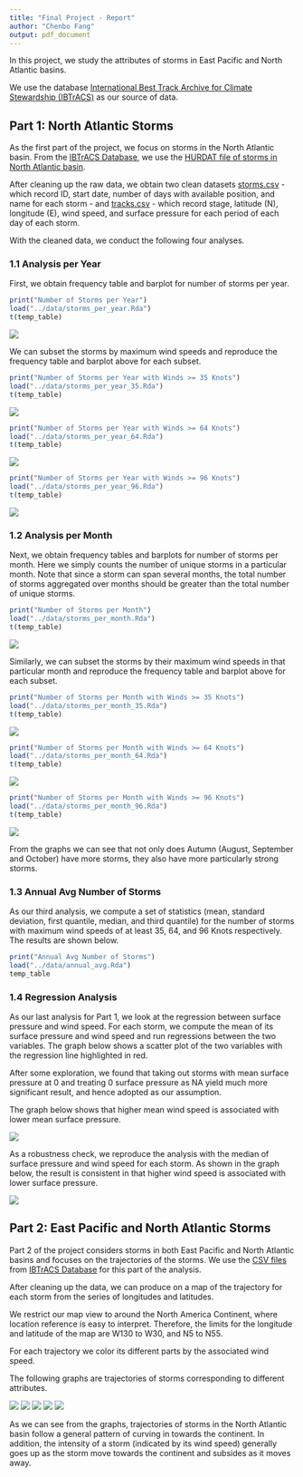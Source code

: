 ```yaml
---
title: "Final Project - Report"
author: "Chenbo Fang"
output: pdf_document
---
```


In this project, we study the attributes of storms in East Pacific and North Atlantic basins.

We use the database [International Best Track Archive for Climate Stewardship (IBTrACS)](https://www.ncdc.noaa.gov/ibtracs/index.php?name=wmo-data) as our source of data.

## Part 1: North Atlantic Storms

As the first part of the project, we focus on storms in the North Atlantic basin. From the [IBTrACS Database](https://www.ncdc.noaa.gov/ibtracs/index.php?name=wmo-data), we use the [HURDAT file of storms in North Atlantic basin](ftp://eclipse.ncdc.noaa.gov/pub/ibtracs/v03r06/wmo/hurdat_format/basin/Basin.NA.ibtracs_hurdat.v03r06.hdat).

After cleaning up the raw data, we obtain two clean datasets [storms.csv](../data/storms.csv) - which record ID, start date, number of days with available position, and name for each storm - and [tracks.csv](../data/tracks.csv) - which record stage, latitude (N), longitude (E), wind speed, and surface pressure for each period of each day of each storm.

With the cleaned data, we conduct the following four analyses.

### 1.1 Analysis per Year

First, we obtain frequency table and barplot for number of storms per year.

```r
print("Number of Storms per Year")
load("../data/storms_per_year.Rda")
t(temp_table)
```
![](../images/storms_per_year.png)

We can subset the storms by maximum wind speeds and reproduce the frequency table and barplot above for each subset.

```r
print("Number of Storms per Year with Winds >= 35 Knots")
load("../data/storms_per_year_35.Rda")
t(temp_table)
```
![](../images/storms_per_year_35.png)

```r
print("Number of Storms per Year with Winds >= 64 Knots")
load("../data/storms_per_year_64.Rda")
t(temp_table)
```
![](../images/storms_per_year_64.png)

```r
print("Number of Storms per Year with Winds >= 96 Knots")
load("../data/storms_per_year_96.Rda")
t(temp_table)
```
![](../images/storms_per_year_96.png)

### 1.2 Analysis per Month

Next, we obtain frequency tables and barplots for number of storms per month. Here we simply counts the number of unique storms in a particular month. Note that since a storm can span several months, the total number of storms aggregated over months should be greater than the total number of unique storms.

```r
print("Number of Storms per Month")
load("../data/storms_per_month.Rda")
t(temp_table)
```
![](../images/storms_per_month.png)

Similarly, we can subset the storms by their maximum wind speeds in that particular month and reproduce the frequency table and barplot above for each subset.

```r
print("Number of Storms per Month with Winds >= 35 Knots")
load("../data/storms_per_month_35.Rda")
t(temp_table)
```
![](../images/storms_per_month_35.png)

```r
print("Number of Storms per Month with Winds >= 64 Knots")
load("../data/storms_per_month_64.Rda")
t(temp_table)
```
![](../images/storms_per_month_64.png)

```r
print("Number of Storms per Month with Winds >= 96 Knots")
load("../data/storms_per_month_96.Rda")
t(temp_table)
```
![](../images/storms_per_month_96.png)

From the graphs we can see that not only does Autumn (August, September and October) have more storms, they also have more particularly strong storms.

### 1.3 Annual Avg Number of Storms

As our third analysis, we compute a set of statistics (mean, standard deviation, first quantile, median, and third quantile) for the number of storms with maximum wind speeds of at least 35, 64, and 96 Knots respectively. The results are shown below.

```r
print("Annual Avg Number of Storms")
load("../data/annual_avg.Rda")
temp_table
```

### 1.4 Regression Analysis

As our last analysis for Part 1, we look at the regression between surface pressure and wind speed. For each storm, we compute the mean of its surface pressure and wind speed and run regressions between the two variables. The graph below shows a scatter plot of the two variables with the regression line highlighted in red.

After some exploration, we found that taking out storms with mean surface pressure at 0 and treating 0 surface pressure as NA yield much more significant result, and hence adopted as our assumption.

The graph below shows that higher mean wind speed is associated with lower mean surface pressure.

![](../images/regression1.png)

As a robustness check, we reproduce the analysis with the median of surface pressure and wind speed for each storm. As shown in the graph below, the result is consistent in that higher wind speed is associated with lower surface pressure.

![](../images/regression2.png)

## Part 2: East Pacific and North Atlantic Storms

Part 2 of the project considers storms in both East Pacific and North Atlantic basins and focuses on the trajectories of the storms. We use the [CSV files](ftp://eclipse.ncdc.noaa.gov/pub/ibtracs/v03r06/wmo/csv/basin) from [IBTrACS Database](https://www.ncdc.noaa.gov/ibtracs/index.php?name=wmo-data) for this part of the analysis.

After cleaning up the data, we can produce on a map of the trajectory for each storm from the series of longitudes and latitudes.

We restrict our map view to around the North America Continent, where location reference is easy to interpret. Therefore, the limits for the longitude and latitude of the map are W130 to W30, and N5 to N55.

For each trajectory we color its different parts by the associated wind speed.

The following graphs are trajectories of storms corresponding to different attributes.

![](../images/trajectory.png)
![](../images/trajectory_per_month.png)
![](../images/trajectory_1980s.png)
![](../images/trajectory_1990s.png)
![](../images/trajectory_2000s.png)

As we can see from the graphs, trajectories of storms in the North Atlantic basin follow a general pattern of curving in towards the continent. In addition, the intensity of a storm (indicated by its wind speed) generally goes up as the storm move towards the continent and subsides as it moves away.